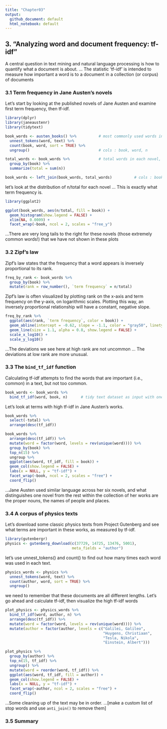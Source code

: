 ```yaml
---
title: "Chapter03"
output:
  github_document: default
  html_notebook: default
---
```


## 3. "Analyzing word and document frequency: tf-idf"

A central question in text mining and natural language processing is how to quantify what a document is about. ... The statistic 'tf-idf' is intended to measure how important a word is to a document in a collection (or corpus) of documents


### 3.1 Term frequency in Jane Austen’s novels

Let’s start by looking at the published novels of Jane Austen and examine first term frequency, then tf-idf.
```r
library(dplyr)
library(janeaustenr)
library(tidytext)

book_words <- austen_books() %>%          # most commonly used words in Jane Austen’s novels
  unnest_tokens(word, text) %>%
  count(book, word, sort = TRUE) %>%
  ungroup()                               # cols : book, word, n

total_words <- book_words %>%             # total words in each novel, for later use
  group_by(book) %>% 
  summarize(total = sum(n))

book_words <- left_join(book_words, total_words)          # cols : book, word, n, total
```


let’s look at the distribution of n/total for each novel ... This is exactly what term frequency is.
```r
library(ggplot2)

ggplot(book_words, aes(n/total, fill = book)) +
  geom_histogram(show.legend = FALSE) +
  xlim(NA, 0.0009) +
  facet_wrap(~book, ncol = 2, scales = "free_y")
```

...There are very long tails to the right for these novels (those extremely common words!) that we have not shown in these plots



### 3.2 Zipf’s law

Zipf’s law states that the frequency that a word appears is inversely proportional to its rank.
```r
freq_by_rank <- book_words %>% 
  group_by(book) %>% 
  mutate(rank = row_number(), `term frequency` = n/total)
```


Zipf’s law is often visualized by plotting rank on the x-axis and term frequency on the y-axis, on logarithmic scales. Plotting this way, an inversely proportional relationship will have a constant, negative slope.
```r
freq_by_rank %>% 
  ggplot(aes(rank, `term frequency`, color = book)) + 
  geom_abline(intercept = -0.62, slope = -1.1, color = "gray50", linetype = 2) +    # by lin/regression
  geom_line(size = 1.1, alpha = 0.8, show.legend = FALSE) + 
  scale_x_log10() +
  scale_y_log10()
```

...The deviations we see here at high rank are not uncommon ... The deviations at low rank are more unusual.



### 3.3 The `bind_tf_idf` function

Calculating tf-idf attempts to find the words that are important (i.e., common) in a text, but not too common.
```r
book_words <- book_words %>%
  bind_tf_idf(word, book, n)      # tidy text dataset as input with one row per token, per document.
```


Let’s look at terms with high tf-idf in Jane Austen’s works.
```r
book_words %>%
  select(-total) %>%
  arrange(desc(tf_idf))
```


```r
book_words %>%
  arrange(desc(tf_idf)) %>%
  mutate(word = factor(word, levels = rev(unique(word)))) %>% 
  group_by(book) %>% 
  top_n(15) %>% 
  ungroup %>%
  ggplot(aes(word, tf_idf, fill = book)) +
  geom_col(show.legend = FALSE) +
  labs(x = NULL, y = "tf-idf") +
  facet_wrap(~book, ncol = 2, scales = "free") +
  coord_flip()
```

...Jane Austen used similar language across her six novels, and what distinguishes one novel from the rest within the collection of her works are the proper nouns, the names of people and places.



### 3.4 A corpus of physics texts

Let’s download some classic physics texts from Project Gutenberg and see what terms are important in these works, as measured by tf-idf.
```r
library(gutenbergr)
physics <- gutenberg_download(c(37729, 14725, 13476, 5001), 
                              meta_fields = "author")
```


let’s use unnest_tokens() and count() to find out how many times each word was used in each text.
```r
physics_words <- physics %>%
  unnest_tokens(word, text) %>%
  count(author, word, sort = TRUE) %>%
  ungroup()
```


we need to remember that these documents are all different lengths. Let’s go ahead and calculate tf-idf, then visualize the high tf-idf words
```r
plot_physics <- physics_words %>%
  bind_tf_idf(word, author, n) %>%
  arrange(desc(tf_idf)) %>%
  mutate(word = factor(word, levels = rev(unique(word)))) %>%
  mutate(author = factor(author, levels = c("Galilei, Galileo",
                                            "Huygens, Christiaan", 
                                            "Tesla, Nikola",
                                            "Einstein, Albert")))

plot_physics %>% 
  group_by(author) %>% 
  top_n(15, tf_idf) %>% 
  ungroup() %>%
  mutate(word = reorder(word, tf_idf)) %>%
  ggplot(aes(word, tf_idf, fill = author)) +                           # visualize
  geom_col(show.legend = FALSE) +
  labs(x = NULL, y = "tf-idf") +
  facet_wrap(~author, ncol = 2, scales = "free") +
  coord_flip()
```

...Some cleaning up of the text may be in order. ...[make a custom list of stop words and use `anti_join()` to remove them]



### 3.5 Summary

